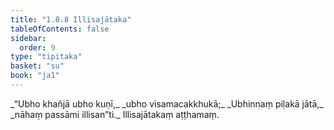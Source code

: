 ```yaml
---
title: "1.8.8 Illisajātaka"
tableOfContents: false
sidebar:
  order: 9
type: "tipitaka"
basket: "su"
book: "ja1"
---
```



<DynamicBreadcrumb />

<Division number="78" book="ja1">

<Paragraph number="172" type="verses" book="ja1">
_“Ubho khañjā ubho kuṇī,_  
_ubho visamacakkhukā;_  
_Ubhinnaṃ piḷakā jātā,_  
_nāhaṃ passāmi illisan”ti._  


</Paragraph>
</Division>

<Paragraph number="173" type="center" book="ja1">
Illisajātakaṃ aṭṭhamaṃ.
</Paragraph>